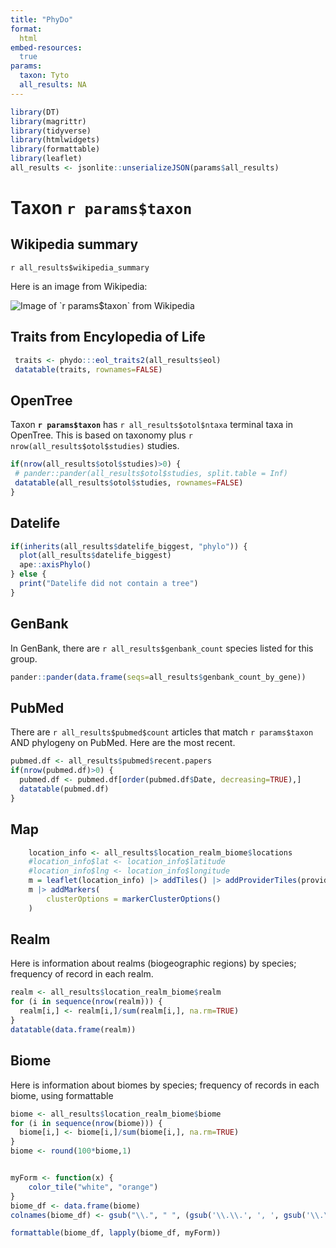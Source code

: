 ```yaml
---
title: "PhyDo"
format:
  html
embed-resources:
  true
params:
  taxon: Tyto
  all_results: NA
---
```


```r
library(DT)
library(magrittr)
library(tidyverse)
library(htmlwidgets)
library(formattable)
library(leaflet)
all_results <- jsonlite::unserializeJSON(params$all_results)
```



# Taxon `r params$taxon`

## Wikipedia summary

`r all_results$wikipedia_summary`

Here is an image from Wikipedia:

<img src='`r all_results$wikipedia_pics[1]`' alt='Image of `r params$taxon` from Wikipedia'>

## Traits from Encylopedia of Life

```r
 traits <- phydo:::eol_traits2(all_results$eol)
 datatable(traits, rownames=FALSE)
```


## OpenTree

Taxon **`r params$taxon`** has `r all_results$otol$ntaxa` terminal taxa in OpenTree. This is based on taxonomy plus `r nrow(all_results$otol$studies)` studies.


```r
if(nrow(all_results$otol$studies)>0) {
 # pander::pander(all_results$otol$studies, split.table = Inf)
 datatable(all_results$otol$studies, rownames=FALSE)
}
```

## Datelife

```r
if(inherits(all_results$datelife_biggest, "phylo")) {
  plot(all_results$datelife_biggest)
  ape::axisPhylo()
} else {
  print("Datelife did not contain a tree")
}
```

## GenBank

In GenBank, there are `r all_results$genbank_count` species listed for this group.

```r
pander::pander(data.frame(seqs=all_results$genbank_count_by_gene))
```



## PubMed

There are `r all_results$pubmed$count` articles that match `r params$taxon` AND phylogeny on PubMed. Here are the most recent.

```r
pubmed.df <- all_results$pubmed$recent.papers
if(nrow(pubmed.df)>0) {
  pubmed.df <- pubmed.df[order(pubmed.df$Date, decreasing=TRUE),]
  datatable(pubmed.df)
}
```

## Map

```r
	location_info <- all_results$location_realm_biome$locations
	#location_info$lat <- location_info$latitude
	#location_info$lng <- location_info$longitude
	m = leaflet(location_info) |> addTiles() |> addProviderTiles(providers$Stamen.Terrain)
	m |> addMarkers(
  		clusterOptions = markerClusterOptions()
	)	
```

## Realm

Here is information about realms (biogeographic regions) by species; frequency of record in each realm.

```r
realm <- all_results$location_realm_biome$realm
for (i in sequence(nrow(realm))) {
  realm[i,] <- realm[i,]/sum(realm[i,], na.rm=TRUE)
}
datatable(data.frame(realm))
```

## Biome

Here is information about biomes by species; frequency of records in each biome, using formattable

```r
biome <- all_results$location_realm_biome$biome
for (i in sequence(nrow(biome))) {
  biome[i,] <- biome[i,]/sum(biome[i,], na.rm=TRUE)
}
biome <- round(100*biome,1)


myForm <- function(x) {
	color_tile("white", "orange")
}
biome_df <- data.frame(biome)
colnames(biome_df) <- gsub("\\.", " ", (gsub('\\.\\.', ', ', gsub('\\.\\.\\.', " and ", colnames(biome_df)))))

formattable(biome_df, lapply(biome_df, myForm))
```
